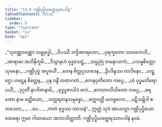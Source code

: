 ```yaml
---
title: "13.9 ဂဏ္ဌိပုပ္ဖိယတ္ထေရအပဒါန"
tableOfContents: false
sidebar:
  order: 9
type: "tipitaka"
basket: "su"
book: "ap1"
---
```



<DynamicBreadcrumb />

<Division number="91" book="ap1" e="ch" v="20" p="178">

<Paragraph number="2160" type="verses" book="ap1">
_“သုဝဏ္ဏဝဏ္ဏော သမ္ဗုဒ္ဓေါ,_  
_ဝိပဿီ ဒက္ခိဏာရဟော;_  
_ပုရက္ခတော သာဝကေဟိ,_  
_အာရာမာ အဘိနိက္ခမိ._  

</Paragraph>

</Division>
<Division number="92" book="ap1" e="ch" v="20" p="178">

<Paragraph number="2161" type="verses" book="ap1">
_ဒိသွာနဟံ ဗုဒ္ဓသေဋ္ဌံ,_  
_သဗ္ဗညုံ တမနာသကံ;_  
_ပသန္နစိတ္တော သုမနော,_  
_ဂဏ္ဌိပုပ္ဖံ အပူဇယိံ._  

</Paragraph>

</Division>
<Division number="93" book="ap1" e="ch" v="20" p="178">

<Paragraph number="2162" type="verses" book="ap1">
_တေန စိတ္တပ္ပသာဒေန,_  
_ဒွိပဒိန္ဒဿ တာဒိနော;_  
_ဟဋ္ဌော ဟဋ္ဌေန စိတ္တေန,_  
_ပုန ဝန္ဒိံ တထာဂတံ._  

</Paragraph>

</Division>
<Division number="94" book="ap1" e="ch" v="20" p="178">

<Paragraph number="2163" type="verses" book="ap1">
_ဧကနဝုတိတော ကပ္ပေ,_  
_ယံ ပုပ္ဖမဘိရောပယိံ;_  
_ဒုဂ္ဂတိံ နာဘိဇာနာမိ,_  
_ဗုဒ္ဓပူဇာယိဒံ ဖလံ._  

</Paragraph>

</Division>
<Division number="95" book="ap1" e="ch" v="20" p="178">

<Paragraph number="2164" type="verses" book="ap1">
_ဧကတာလီသိတော ကပ္ပေ,_  
_စရဏော နာမ ခတ္တိယော;_  
_သတ္တရတနသမ္ပန္နော,_  
_စက္ကဝတ္တီ မဟဗ္ဗလော._  

</Paragraph>

</Division>
<Division number="96" book="ap1" e="ch" v="20" p="178">

<Paragraph number="2165" type="verses" book="ap1">
_ပဋိသမ္ဘိဒါ စတဿော,_  
_ …ပေ… _  
_ကတံ ဗုဒ္ဓဿ သာသနံ”._  

</Paragraph>

<Paragraph number="2166" book="ap1">
ဣတ္ထံ သုဒံ အာယသ္မာ ဂဏ္ဌိပုပ္ဖိယော ထေရော ဣမာ ဂါထာယော အဘာသိတ္ထာတိ.

</Paragraph>
</Division>

<Paragraph number="2167" type="center" book="ap1">
ဂဏ္ဌိပုပ္ဖိယတ္ထေရဿာပဒါနံ နဝမံ.
</Paragraph>